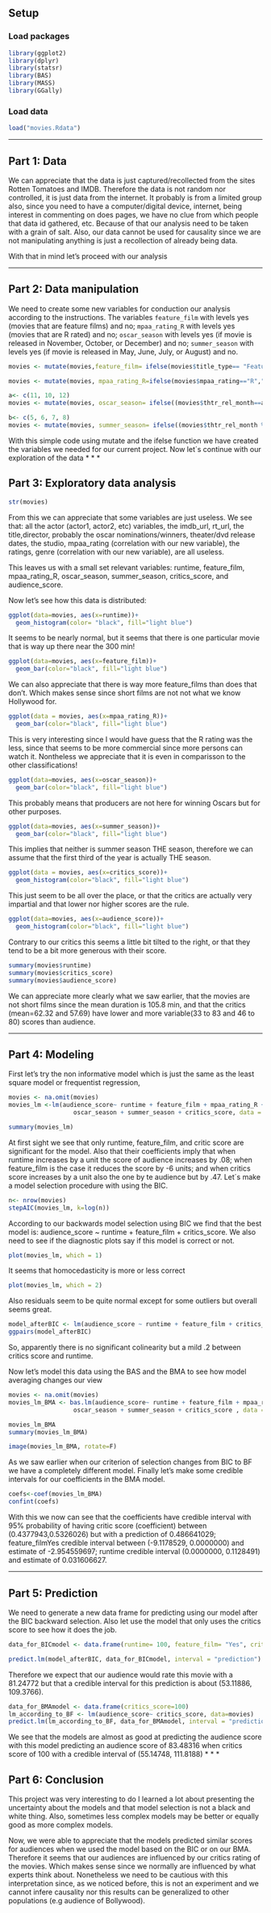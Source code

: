 ## Setup

### Load packages

```{r load-packages, message = FALSE}
library(ggplot2)
library(dplyr)
library(statsr)
library(BAS)
library(MASS)
library(GGally)
```

### Load data

```{r load-data}
load("movies.Rdata")
```

* * *

## Part 1: Data

We can appreciate that the data is just captured/recollected from the sites Rotten Tomatoes and IMDB. Therefore the data is not random nor controlled, it is just data from the internet. It probably is from a limited group also, since you need to have a computer/digital device, internet, being interest in commenting on does pages, we have no clue from which people that data id gathered, etc. Because of that our analysis need to be taken with a grain of salt. Also, our data cannot be used for causality since we are not manipulating anything is just a recollection of already being data.

With that in mind let's proceed with our analysis

* * *

## Part 2: Data manipulation

We need to create some new variables for conduction our analysis according to the instructions. The variables `feature_film` with levels yes (movies that are feature films) and no; `mpaa_rating_R` with levels yes (movies that are R rated) and no; `oscar_season` with levels yes (if movie is released in November, October, or December) and no; `summer_season` with levels yes (if movie is released in May, June, July, or August) and no.

```{r feature_film}
movies <- mutate(movies,feature_film= ifelse(movies$title_type== "Feature Film", "Yes", "No"))
```

```{r mpaa_rating_R}
movies <- mutate(movies, mpaa_rating_R=ifelse(movies$mpaa_rating=="R","Yes", "No"))
```

```{r oscar_season}
a<- c(11, 10, 12)
movies <- mutate(movies, oscar_season= ifelse((movies$thtr_rel_month==a), "Yes", "No"))
```

```{r summer_season}
b<- c(5, 6, 7, 8)
movies <- mutate(movies, summer_season= ifelse((movies$thtr_rel_month %in% 5) | (movies$thtr_rel_month %in% 6) | (movies$thtr_rel_month %in% 7)| (movies$thtr_rel_month %in% 8), "Yes", "No"))
```

With this simple code using mutate and the ifelse function we have created the variables we needed for our current project. Now let´s continue with our exploration of the data
* * *

## Part 3: Exploratory data analysis
```{r summary of the data}
str(movies)
```
From this we can appreciate that some variables are just useless. We see that: all the actor (actor1, actor2, etc) variables, the imdb_url, rt_url, the title,director, probably the oscar nominations/winners, theater/dvd release dates, the studio, mpaa_rating (correlation with our new variable), the ratings, genre (correlation with our new variable), are all useless. 

This leaves us with a small set relevant variables: runtime, feature_film, mpaa_rating_R, oscar_season, summer_season, critics_score, and audience_score.

Now let's see how this data is distributed:

```{r runtime distribution}
ggplot(data=movies, aes(x=runtime))+
  geom_histogram(color= "black", fill="light blue")
```
It seems to be nearly normal, but it seems that there is one particular movie that is way up there near the 300 min!

```{r feature film}
ggplot(data=movies, aes(x=feature_film))+
  geom_bar(color="black", fill="light blue")
```
We can also appreciate that there is way more feature_films than does that don't. Which makes sense since short films are not not what we know Hollywood for.

```{r mpaa_rating_R plot}
ggplot(data = movies, aes(x=mpaa_rating_R))+
  geom_bar(color="black", fill="light blue")
```
This is very interesting since I would have guess that the R rating was the less, since that seems to be more commercial since more persons can watch it. Nontheless we appreciate that it is even in comparisson to the other classifications!

```{r oscar_season plot}
ggplot(data=movies, aes(x=oscar_season))+
  geom_bar(color="black", fill="light blue")
```
This probably means that producers are not here for winning Oscars but for other purposes.

```{r summer_season plot}
ggplot(data=movies, aes(x=summer_season))+
  geom_bar(color="black", fill="light blue")
```
This implies that neither is summer season THE season, therefore we can assume that the first third of the year is actually THE season.

```{r critics_score plot}
ggplot(data = movies, aes(x=critics_score))+
  geom_histogram(color="black", fill="light blue")
```
This just seem to be all over the place, or that the critics are actually very impartial and that lower nor higher scores are the rule.

```{r audience_score plot}
ggplot(data=movies, aes(x=audience_score))+
  geom_histogram(color="black", fill="light blue")
```
Contrary to our critics this seems a little bit tilted to the right, or that they tend to be a bit more generous with their score.

```{r summary statistics}
summary(movies$runtime)
summary(movies$critics_score)
summary(movies$audience_score)
```
We can appreciate more clearly what we saw earlier, that the movies are not short films since the mean duration is 105.8 min, and that the critics (mean=62.32 and 57.69) have lower and more variable(33 to 83 and 46 to 80) scores than audience.

* * *

## Part 4: Modeling

First let's try the non informative model which is just the same as the least square model or frequentist regression,
```{r model non informative}
movies <- na.omit(movies)
movies_lm <-lm(audience_score~ runtime + feature_film + mpaa_rating_R +
                  oscar_season + summer_season + critics_score, data = movies)

summary(movies_lm)
```
At first sight we see that only runtime, feature_film, and critic score are significant for the model. Also that their coefficients imply that when runtime increases by a unit the score of audience increases by .08; when feature_film is the case it reduces the score by -6 units; and when critics score increases by a unit also the one by te audience but by .47.  Let´s make a model selection procedure with using the BIC.
```{r BIC selection}
n<- nrow(movies)
stepAIC(movies_lm, k=log(n))
```
According to our backwards model selection using BIC we find that the best model is: audience_score ~ runtime + feature_film + critics_score. We also need to see if the diagnostic plots say if this model is correct or not.

```{r diagnostics homocedasticity}
plot(movies_lm, which = 1)
```
It seems that homocedasticity is more or less correct

```{r diagnostics resid normal}
plot(movies_lm, which = 2)
```
Also residuals seem to be quite normal except for some outliers but overall seems great.
```{r }
model_afterBIC <- lm(audience_score ~ runtime + feature_film + critics_score, data=movies )
ggpairs(model_afterBIC)
```
So, apparently there is no significant colinearity but a mild .2 between critics score and runtime.

Now let's model this data using the BAS and the BMA to see how model averaging changes our view
```{r}
movies <- na.omit(movies)
movies_lm_BMA <- bas.lm(audience_score~ runtime + feature_film + mpaa_rating_R+
                  oscar_season + summer_season + critics_score , data = movies, prior = "BIC", modelprior = uniform())

movies_lm_BMA
summary(movies_lm_BMA)
```

```{r model uncertainty}
image(movies_lm_BMA, rotate=F)
```

As we saw earlier when our criterion of selection changes from BIC to BF we have a completely different model. Finally let's make some credible intervals for our coefficients in the BMA model.

```{r confint}
coefs<-coef(movies_lm_BMA)
confint(coefs)
```

With this we now can see that the coefficients have credible interval with 95% probability of having critic score (coefficient) between (0.4377943,0.5326026) but with a prediction of 0.486641029; feature_filmYes credible interval between (-9.1178529, 0.0000000) and estimate of -2.954559697; runtime credible interval (0.0000000, 0.1128491) and estimate of 0.031606627.

* * *

## Part 5: Prediction
We need to generate a new data frame for predicting using our model after the BIC backward selection. Also let use the model that only uses the critics score to see how it does the job.

```{r data for prediction}
data_for_BICmodel <- data.frame(runtime= 100, feature_film= "Yes", critics_score=100)

predict.lm(model_afterBIC, data_for_BICmodel, interval = "prediction")
```
Therefore we expect that our audience would rate this movie with a 81.24772 but that a credible interval for this prediction is about (53.11886, 109.3766).

```{r data for prediction 2}
data_for_BMAmodel <- data.frame(critics_score=100)
lm_according_to_BF <- lm(audience_score~ critics_score, data=movies)
predict.lm(lm_according_to_BF, data_for_BMAmodel, interval = "prediction")
```
We see that the models are almost as good at predicting the audience score with this model predicting an audience score of 83.48316 when critics score of 100 with a credible interval of (55.14748, 111.8188)
* * *

## Part 6: Conclusion

This project was very interesting to do I learned a lot about presenting the uncertainty about the models and that model selection is not a black and white thing. Also, sometimes less complex models may be better or equally good as more complex models.

Now, we were able to appreciate that the models predicted similar scores for audiences when we used the model based on the BIC or on our BMA. Therefore it seems that our audiences are influenced by our critics rating of the movies. Which makes sense since we normally are influenced by what experts think about. Nonetheless we need to be cautious with this interpretation since, as we noticed before, this is not an experiment and we cannot infere causality nor this results can be generalized to other populations (e.g audience of Bollywood).


